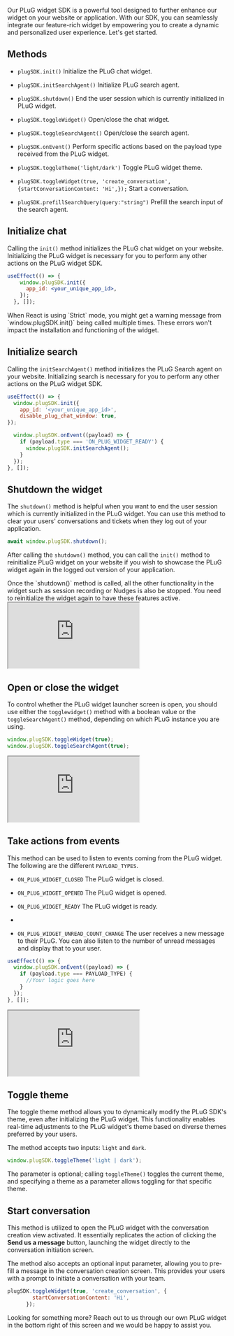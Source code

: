 Our PLuG widget SDK is a powerful tool designed to further enhance our widget on your website or application. With our SDK, you can seamlessly integrate our feature-rich widget by empowering you to create a dynamic and personalized user experience. Let's get started.

## Methods

- `plugSDK.init()` Initialize the PLuG chat widget.

- `plugSDK.initSearchAgent()` Initialize PLuG search agent.

- `plugSDK.shutdown()` End the user session which is currently initialized in PLuG widget. 

- `plugSDK.toggleWidget()` Open/close the chat widget.

- `plugSDK.toggleSearchAgent()` Open/close the search agent.

- `plugSDK.onEvent()` Perform specific actions based on the payload type received from the PLuG widget. 

- `plugSDK.toggleTheme('light/dark')` Toggle PLuG widget theme.

- `plugSDK.toggleWidget(true, 'create_conversation', {startConversationContent: 'Hi',});` Start a conversation.

- `plugSDK.prefillSearchQuery(query:"string")` Prefill the search input of the search agent.

## Initialize chat

Calling the `init()` method initializes the PLuG chat widget on your website. Initializing the PLuG widget is necessary for you to perform any other actions on the PLuG widget SDK.

```jsx 
useEffect(() => {
    window.plugSDK.init({
      app_id: <your_unique_app_id>,
    });
  }, []);
```

<Callout intent="info">
When React is using `Strict` mode, you might get a warning message from `window.plugSDK.init()` being called multiple times. These errors won't impact the installation and functioning of the widget.
</Callout>

## Initialize search

Calling the `initSearchAgent()` method initializes the PLuG Search agent on your website. Initializing search is necessary for you to perform any other actions on the PLuG widget SDK.

```jsx
useEffect(() => {
  window.plugSDK.init({
    app_id: '<your_unique_app_id>',
    disable_plug_chat_window: true,
});

  window.plugSDK.onEvent((payload) => {
    if (payload.type === 'ON_PLUG_WIDGET_READY') {
      window.plugSDK.initSearchAgent();
    }
  });
}, []);
```

## Shutdown the widget

The `shutdown()` method is helpful when you want to end the user session which is currently initialized in the PLuG widget. You can use this method to clear your users' conversations and tickets when they log out of your application.

```jsx
await window.plugSDK.shutdown();
```

After calling the `shutdown()` method, you can call the `init()` method to reinitialize PLuG widget on your website if you wish to showcase the PLuG widget again in the logged out version of your application. 

<Callout intent="info">
Once the `shutdown()` method is called, all the other functionality in the widget such as session recording or Nudges is also be stopped. You need to reinitialize the widget again to have these features active. 
</Callout>

<iframe src="https://codesandbox.io/embed/shutdown-plug-sdk-sstn8g?fontsize=14&hidenavigation=1&theme=dark"
      style={{width:'100%', height:'600px', border:'0', borderRadius: '4px', overflow:'hidden',}}
     title="Toggle_Plug_with_Button"
     allow="accelerometer; ambient-light-sensor; camera; encrypted-media; geolocation; gyroscope; hid; microphone; midi; payment; usb; vr; xr-spatial-tracking"
     sandbox="allow-forms allow-modals allow-popups allow-presentation allow-same-origin allow-scripts"
   ></iframe>

## Open or close the widget

To control whether the PLuG widget launcher screen is open, you should use either the `togglewidget()` method with a boolean value or the `toggleSearchAgent()` method, depending on which PLuG instance you are using.

```jsx
window.plugSDK.toggleWidget(true);
window.plugSDK.toggleSearchAgent(true);
```

<iframe src="https://codesandbox.io/embed/toggle-plug-with-button-nnkmk3?fontsize=14&hidenavigation=1&module=%2Fsrc%2FTogglePlug.js&theme=dark&view=preview&hidedevtools=1"
      style={{width:'100%', height:'600px', border:'0', borderRadius: '4px', overflow:'hidden',}}
     title="Toggle_Plug_with_Button"
     allow="accelerometer; ambient-light-sensor; camera; encrypted-media; geolocation; gyroscope; hid; microphone; midi; payment; usb; vr; xr-spatial-tracking"
     sandbox="allow-forms allow-modals allow-popups allow-presentation allow-same-origin allow-scripts"
   ></iframe>

## Take actions from events

This method can be used to listen to events coming from the PLuG widget. The following are the different `PAYLOAD_TYPES`.

- `ON_PLUG_WIDGET_CLOSED` The PLuG widget is closed.

- `ON_PLUG_WIDGET_OPENED` The PLuG widget is opened.

- `ON_PLUG_WIDGET_READY` The PLuG widget is ready.
- 
- `ON_PLUG_WIDGET_UNREAD_COUNT_CHANGE` The user receives a new message to their PLuG. You can also listen to the number of unread messages and display that to your user. 

```jsx
useEffect(() => {
  window.plugSDK.onEvent((payload) => {
    if (payload.type === PAYLOAD_TYPE) {
      //Your logic goes here
    }
  });
}, []);
```

<iframe src="https://codesandbox.io/embed/events-rendered-7rhzj7?fontsize=14&hidenavigation=1&module=%2Fsrc%2FOnEvents.js&theme=dark&view=preview&hidedevtools=1"
     style={{width:'100%', height:'600px', border:'0', borderRadius: '4px', overflow:'hidden',}}
     title="Events_Rendered"
     allow="accelerometer; ambient-light-sensor; camera; encrypted-media; geolocation; gyroscope; hid; microphone; midi; payment; usb; vr; xr-spatial-tracking"
     sandbox="allow-forms allow-modals allow-popups allow-presentation allow-same-origin allow-scripts"
></iframe>

## Toggle theme

The toggle theme method allows you to dynamically modify the PLuG SDK's theme, even after initializing the PLuG widget. This functionality enables real-time adjustments to the PLuG widget's theme based on diverse themes preferred by your users.

The method accepts two inputs: `light` and `dark`.
```jsx
window.plugSDK.toggleTheme('light | dark');
```
The parameter is optional; calling `toggleTheme()` toggles the current theme, and specifying a theme as a parameter allows toggling for that specific theme.

## Start conversation

This method is utilized to open the PLuG widget with the conversation creation view activated. It essentially replicates the action of clicking the **Send us a message** button, launching the widget directly to the conversation initiation screen.

The method also accepts an optional input parameter, allowing you to pre-fill a message in the conversation creation screen. This provides your users with a prompt to initiate a conversation with your team.

```jsx
plugSDK.toggleWidget(true, 'create_conversation', {
        startConversationContent: 'Hi',
      });
```

Looking for something more? Reach out to us through our own PLuG widget in the bottom right of this screen and we would be happy to assist you.
